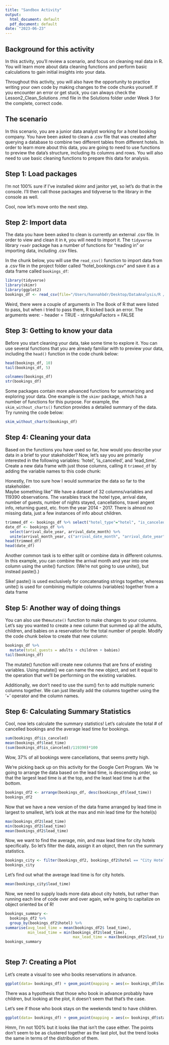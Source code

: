 ```yaml
---
title: "Sandbox Activity"
output:
  html_document: default
  pdf_document: default
date: "2023-06-23"
---
```


## Background for this activity

In this activity, you'll review a scenario, and focus on cleaning real data in R. 
You will learn more about data cleaning functions and perform basic calculations 
to gain initial insights into your data.

Throughout this activity, you will also have the opportunity to practice writing 
your own code by making changes to the code chunks yourself. If you encounter an 
error or get stuck, you can always check the Lesson2_Clean_Solutions .rmd file in 
the Solutions folder under Week 3 for the complete, correct code. 

## The scenario

In this scenario, you are a junior data analyst working for a hotel booking company. 
You have been asked to clean a .csv file that was created after querying a database 
to combine two different tables from different hotels. In order to learn more about 
this data, you are going to need to use functions to preview the data's structure, 
including its columns and rows. You will also need to use basic cleaning functions 
to prepare this data for analysis.  

## Step 1: Load packages

I'm not 100% sure if I've installed skimr and janitor yet, so let's do that in the 
console.  I'll then call those packages and tidyverse to the library in the console
as well.

Cool, now let's move onto the next step.

## Step 2: Import data

The data you have been asked to clean is currently an external .csv file. In order to view and clean it in `R`, you will need to import it. The `tidyverse` library `readr` package has a number of functions for "reading in" or importing data, including .csv files. 

In the chunk below, you will use the `read_csv()` function to import data from a .csv file in the project folder called "hotel_bookings.csv" and save it as a data frame called `bookings_df`:

```r
library(tidyverse)
library(skimr)
library(ggplot2)
bookings_df <- read_csv(file="/Users/hannahbdr/Desktop/DataAnalysis/R /Google Cert/hotel_bookings.csv")
```

Weird, there were a couple of arguments in The Book of R that were listed to pass,
but when i tried to pass them, R kicked back an error.  The arguments were: 
- header = TRUE
- stringsAsFactors = FALSE

## Step 3: Getting to know your data

Before you start cleaning your data, take some time to explore it. You can use several functions that you are already familiar with to preview your data, including the `head()` function in the code chunk below:
```r
head(bookings_df, 10)
tail(bookings_df, 5)
```
```r
colnames(bookings_df)
str(bookings_df)
```

Some packages contain more advanced functions for summarizing and exploring your data. One example is the `skimr` package, which has a number of functions for this purpose. For example, the `skim_without_charts()` function provides a detailed summary of the data. Try running the code below:
```r
skim_without_charts(bookings_df)
```

## Step 4: Cleaning your data

Based on the functions you have used so far, how would you describe your data in a brief to your stakeholder? Now, let's say you are primarily interested in the following variables: 'hotel', 'is_canceled', and 'lead_time'. Create a new data frame with just those columns, calling it `trimmed_df` by adding the variable names to this code chunk:

Honestly, I'm too sure how I would summarize the data so far to the stakeholder.  
Maybe something like" We have a dataset of 32 columns/variables and 119390 observations.
The varaibles track the hotel type, arrival date, number of guests, number of nights stayed,
cancellations, travel angent info, returning guest, etc. from the year 2014 - 2017. There is almost no missing data, just a few instances of info about children. 
```r
trimmed_df <- bookings_df %>% select("hotel_type"="hotel", "is_canceled", "lead_time")
date_df <- bookings_df %>% 
  select(arrival_date_year, arrival_date_month) %>% 
  unite(arrival_month_year, c("arrival_date_month", "arrival_date_year"), sep=" ")
head(trimmed_df)
head(date_df)
```

Another common task is to either split or combine data in different columns. In this example, you can combine the arrival month and year into one column using the unite() function: (We're not going to use unite(), but instead paste().)

Sike! paste() is used exclusively for concatenating strings together, whereas unite()
is used for combining multiple columns (variables) together from a data frame

## Step 5: Another way of doing things

You can also use the`mutate()` function to make changes to your columns. Let's say you wanted to create a new column that summed up all the adults, children, and babies on a reservation for the total number of people. Modify the code chunk below to create that new column: 

```r

bookings_df %>% 
  mutate(total_guests = adults + children + babies)
tail(bookings_df)
```

The mutate() function will create new columns that are fxns of existing variables.
Using mutate() we can name the new object, and set it equal to the operation that we'll be 
performing on the existing variables.  

Additionally, we don't need to use the sum() fxn to add multiple numeric columns together.
We can just literally add the columns together using the '+' operator and the column names.

## Step 6: Calculating Summary Statistics

Cool, now lets calculate the summary statistics!  Let's calculate the total # of cancelled 
bookings and the average lead time for bookings.  
```r
sum(bookings_df$is_canceled)
mean(bookings_df$lead_time)
(sum(bookings_df$is_canceled)/119390)*100
```

Wow, 37% of all bookings were cancellations, that seems pretty high. 

We're picking back up on this activity for the Google Cert Program.  We 're going to arrange 
the data based on the lead time, is descending order, so that the largest lead time is 
at the top, and the least lead time is at the bottom.
```r
bookings_df2 <- arrange(bookings_df, desc(bookings_df$lead_time))
bookings_df2
```

Now that we have a new version of the data frame arranged by lead time in largest to smallest,
let's look at the max and min lead time for the hotel(s)
```r
max(bookings_df2$lead_time)
min(bookings_df2$lead_time)
mean(bookings_df2$lead_time)
```

Now, we want to find the average, min, and max lead time for city hotels specifically. So let's filter the 
data, assign it an object, then run the summary statistics.  
```r
bookings_city <- filter(bookings_df2, bookings_df2$hotel == "City Hotel")
bookings_city
```

Let's find out what the average lead time is for city hotels. 
```r
mean(bookings_city$lead_time)
```

Now, we need to supply loads more data about city hotels, but rather than running each line of code 
over and over again, we're going to capitalize on object oriented bx of R!
```r
bookings_summary <-
  bookings_df2 %>% 
  group_by(bookings_df2$hotel) %>% 
summarise(avg_lead_time = mean(bookings_df2$ lead_time), 
          min_lead_time = min(bookings_df2$lead_time), 
                              max_lead_time = max(bookings_df2$lead_time)) 
bookings_summary
  
```

## Step 7: Creating a Plot

Let's create a visual to see who books reservations in advance.
```r
ggplot(data= bookings_df) + geom_point(mapping = aes(x= bookings_df$lead_time, y= bookings_df$children))
```

There was a hypothesis that those who book in advance probably have children, but looking at the plot, it doesn't seem that that's the case.  

Let's see if those who book stays on the weekends tend to have children.
```r
ggplot(data= bookings_df) + geom_point(mapping = aes(x= bookings_df$stays_in_weekend_nights, y= bookings_df$children))
```

Hmm, I'm not 100% but it looks like that isn't the case either.  The points don't seem to be as clustered
together as the last plot, but the trend looks the same in terms of the distribution of them.  